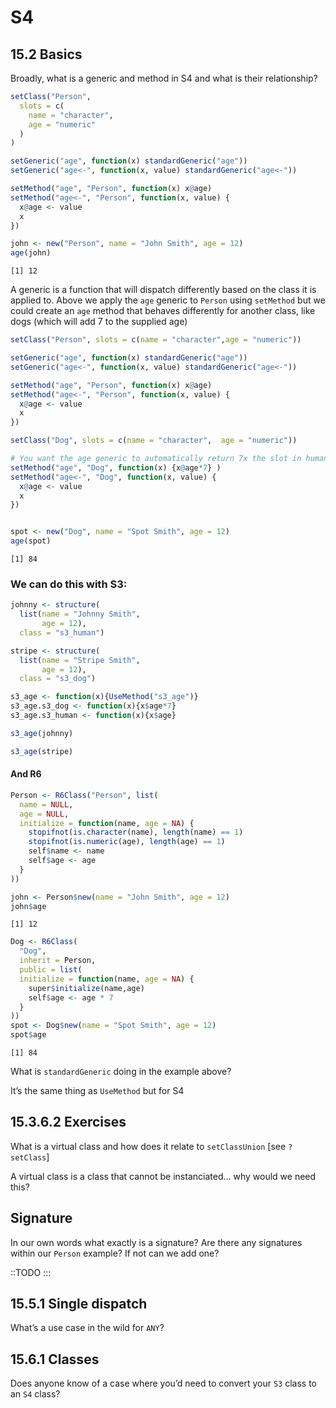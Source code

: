 # S4

## 15.2 Basics {-}

:::question
Broadly, what is a generic and method in S4 and what is their relationship? 

```r
setClass("Person", 
  slots = c(
    name = "character", 
    age = "numeric"
  )
)

setGeneric("age", function(x) standardGeneric("age"))
setGeneric("age<-", function(x, value) standardGeneric("age<-"))

setMethod("age", "Person", function(x) x@age)
setMethod("age<-", "Person", function(x, value) {
  x@age <- value
  x
})

john <- new("Person", name = "John Smith", age = 12)
age(john)
```

```
[1] 12
```

:::

A generic is a function that will dispatch differently based on the class it is applied to. Above we apply the `age` generic to `Person` using `setMethod` but we could create an `age` method that behaves differently for another class, like dogs (which will add 7 to the supplied age)

```r

setClass("Person", slots = c(name = "character",age = "numeric"))

setGeneric("age", function(x) standardGeneric("age"))
setGeneric("age<-", function(x, value) standardGeneric("age<-"))

setMethod("age", "Person", function(x) x@age)
setMethod("age<-", "Person", function(x, value) {
  x@age <- value
  x
})

setClass("Dog", slots = c(name = "character",  age = "numeric"))

# You want the age generic to automatically return 7x the slot in human years
setMethod("age", "Dog", function(x) {x@age*7} ) 
setMethod("age<-", "Dog", function(x, value) {
  x@age <- value
  x
})


spot <- new("Dog", name = "Spot Smith", age = 12)
age(spot)
```

```
[1] 84
```


### We can do this with S3: {-}

```r
johnny <- structure(
  list(name = "Johnny Smith",
       age = 12),
  class = "s3_human")

stripe <- structure(
  list(name = "Stripe Smith",
       age = 12),
  class = "s3_dog")

s3_age <- function(x){UseMethod("s3_age")}
s3_age.s3_dog <- function(x){x$age*7}
s3_age.s3_human <- function(x){x$age}

s3_age(johnny)
```

```r
s3_age(stripe)
```

#### And R6 {-}

```r
Person <- R6Class("Person", list(
  name = NULL,
  age = NULL,
  initialize = function(name, age = NA) {
    stopifnot(is.character(name), length(name) == 1)
    stopifnot(is.numeric(age), length(age) == 1)
    self$name <- name
    self$age <- age
  }
))

john <- Person$new(name = "John Smith", age = 12)
john$age
```

```
[1] 12
```

```r
Dog <- R6Class(
  "Dog",
  inherit = Person,
  public = list(
  initialize = function(name, age = NA) {
    super$initialize(name,age)
    self$age <- age * 7
  }
))
spot <- Dog$new(name = "Spot Smith", age = 12) 
spot$age
```
```
[1] 84
```

:::question
What is `standardGeneric` doing in the example above?
:::

It’s the same thing as `UseMethod` but for S4

## 15.3.6.2 Exercises {-}

:::question
What is a virtual class and how does it relate to `setClassUnion` [see `?setClass`]
:::

:::TODO
A virtual class is a class that cannot be instanciated... why would we need this? 
:::

## Signature {-}

:::question
In our own words what exactly is a signature? Are there any signatures within our `Person` example? If not can we add one?
:::

::TODO
:::


## 15.5.1 Single dispatch {-}

:::question
What's a use case in the wild for `ANY`? 
:::

:::TODO
:::

## 15.6.1 Classes {-}

:::question
Does anyone know of a case where you'd need to convert your `S3` class to an `S4` class?
:::

:::TODO
:::




